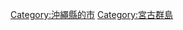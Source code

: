 {{Commonscat|Miyakojima, Okinawa}}
{{Catmore}}

{{DEFAULTSORT:Miyakojima-shi}}
[[Category:沖繩縣的市|Category:沖繩縣的市]]
[[Category:宮古群島|Category:宮古群島]]